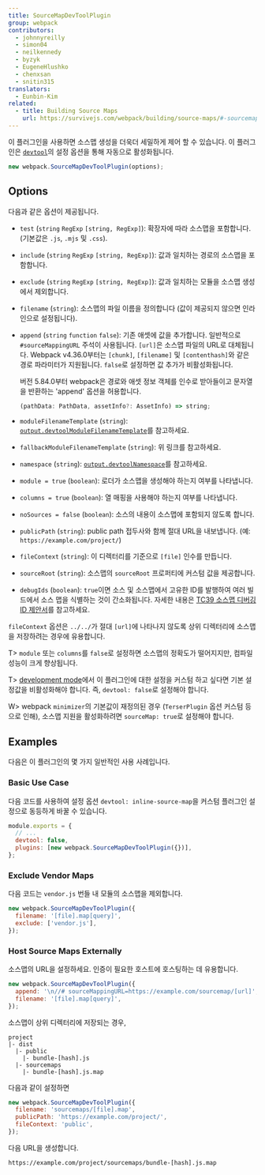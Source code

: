 ```yaml
---
title: SourceMapDevToolPlugin
group: webpack
contributors:
  - johnnyreilly
  - simon04
  - neilkennedy
  - byzyk
  - EugeneHlushko
  - chenxsan
  - snitin315
translators:
  - Eunbin-Kim
related:
  - title: Building Source Maps
    url: https://survivejs.com/webpack/building/source-maps/#-sourcemapdevtoolplugin-and-evalsourcemapdevtoolplugin-
---
```


이 플러그인을 사용하면 소스맵 생성을 더욱더 세밀하게 제어 할 수 있습니다. 이 플러그인은 [`devtool`](/configuration/devtool)의 설정 옵션을 통해 자동으로 활성화됩니다.

```js
new webpack.SourceMapDevToolPlugin(options);
```

## Options

다음과 같은 옵션이 제공됩니다.

- `test` (`string` `RegExp` `[string, RegExp]`): 확장자에 따라 소스맵을 포함합니다. (기본값은 `.js`, `.mjs` 및 `.css`).
- `include` (`string` `RegExp` `[string, RegExp]`): 값과 일치하는 경로의 소스맵을 포함합니다.
- `exclude` (`string` `RegExp` `[string, RegExp]`): 값과 일치하는 모듈을 소스맵 생성에서 제외합니다.
- `filename` (`string`): 소스맵의 파일 이름을 정의합니다 (값이 제공되지 않으면 인라인으로 설정됩니다).
- `append` (`string` `function` `false`): 기존 애셋에 값을 추가합니다. 일반적으로 `#sourceMappingURL` 주석이 사용됩니다. `[url]`은 소스맵 파일의 URL로 대체됩니다. Webpack v4.36.0부터는 `[chunk]`, `[filename]` 및 `[contenthash]`와 같은 경로 파라미터가 지원됩니다. `false`로 설정하면 값 추가가 비활성화됩니다.

  버전 5.84.0부터 webpack은 경로와 애셋 정보 객체를 인수로 받아들이고 문자열을 반환하는 'append' 옵션을 허용합니다.

  ```ts
  (pathData: PathData, assetInfo?: AssetInfo) => string;
  ```

- `moduleFilenameTemplate` (`string`): [`output.devtoolModuleFilenameTemplate`](/configuration/output/#outputdevtoolmodulefilenametemplate)를 참고하세요.
- `fallbackModuleFilenameTemplate` (`string`): 위 링크를 참고하세요.
- `namespace` (`string`): [`output.devtoolNamespace`](/configuration/output/#outputdevtoolnamespace)를 참고하세요.
- `module = true` (`boolean`): 로더가 소스맵을 생성해야 하는지 여부를 나타냅니다.
- `columns = true` (`boolean`): 열 매핑을 사용해야 하는지 여부를 나타냅니다.
- `noSources = false` (`boolean`): 소스의 내용이 소스맵에 포함되지 않도록 합니다.
- `publicPath` (`string`): public path 접두사와 함께 절대 URL을 내보냅니다. (예: `https://example.com/project/`)
- `fileContext` (`string`): 이 디렉터리를 기준으로 `[file]` 인수를 만듭니다.
- `sourceRoot` (`string`): 소스맵의 `sourceRoot` 프로퍼티에 커스텀 값을 제공합니다.
- `debugIds` (`boolean`): `true`이면 소스 및 소스맵에서 고유한 ID를 발행하여 여러 빌드에서 소스 맵을 식별하는 것이 간소화됩니다. 자세한 내용은 [TC39 소스맵 디버깅 ID 제안서](https://github.com/tc39/ecma426/blob/main/proposals/debug-id.md)를 참고하세요.

`fileContext` 옵션은 `../../`가 절대 `[url]`에 나타나지 않도록 상위 디렉터리에 소스맵을 저장하려는 경우에 유용합니다.

T> `module` 또는 `columns`를 `false`로 설정하면 소스맵의 정확도가 떨어지지만, 컴파일 성능이 크게 향상됩니다.

T> [development mode](/configuration/mode/#mode-development)에서 이 플러그인에 대한 설정을 커스텀 하고 싶다면 기본 설정값을 비활성화해야 합니다. 즉, `devtool: false`로 설정해야 합니다.

W> webpack `minimizer`의 기본값이 재정의된 경우 (`TerserPlugin` 옵션 커스텀 등으로 인해), 소스맵 지원을 활성화하려면 `sourceMap: true`로 설정해야 합니다.

## Examples

다음은 이 플러그인의 몇 가지 일반적인 사용 사례입니다.

### Basic Use Case

다음 코드를 사용하여 설정 옵션 `devtool: inline-source-map`을 커스텀 플러그인 설정으로 동등하게 바꿀 수 있습니다.

```js
module.exports = {
  // ...
  devtool: false,
  plugins: [new webpack.SourceMapDevToolPlugin({})],
};
```

### Exclude Vendor Maps

다음 코드는 `vendor.js` 번들 내 모듈의 소스맵을 제외합니다.

```js
new webpack.SourceMapDevToolPlugin({
  filename: '[file].map[query]',
  exclude: ['vendor.js'],
});
```

### Host Source Maps Externally

소스맵의 URL을 설정하세요. 인증이 필요한 호스트에 호스팅하는 데 유용합니다.

```js
new webpack.SourceMapDevToolPlugin({
  append: '\n//# sourceMappingURL=https://example.com/sourcemap/[url]',
  filename: '[file].map[query]',
});
```

소스맵이 상위 디렉터리에 저장되는 경우,

```code
project
|- dist
  |- public
    |- bundle-[hash].js
  |- sourcemaps
    |- bundle-[hash].js.map
```

다음과 같이 설정하면

```js
new webpack.SourceMapDevToolPlugin({
  filename: 'sourcemaps/[file].map',
  publicPath: 'https://example.com/project/',
  fileContext: 'public',
});
```

다음 URL을 생성합니다.

```code
https://example.com/project/sourcemaps/bundle-[hash].js.map
```
